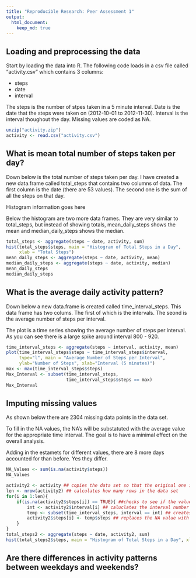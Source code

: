```yaml
---
title: "Reproducible Research: Peer Assessment 1"
output: 
  html_document:
    keep_md: true
---
```



## Loading and preprocessing the data
Start by loading the data into R.  The following code loads in a csv file called "activity.csv" which contains 3 columns:

- steps
- date
- interval

The steps is the number of stpes taken in a 5 minute interval.  Date is the date that the steps were taken on (2012-10-01 to 2012-11-30).  Interval is the interval thoughout the day.  Missing values are coded as NA.

```r
unzip("activity.zip")
activity <- read.csv("activity.csv")
```


## What is mean total number of steps taken per day?

Down below is the total number of steps taken per day.  I have created a new data.frame called total_steps that contains two columns of data.  The first column is the date (there are 53 values).  The second one is the sum of all the steps on that day.

Histogram information goes here

Below the histogram are two more data frames.  They are very similar to total_steps, but instead of showing totals, mean_daily_steps shows the mean and median_daily_steps shows the median.

```r
total_steps <- aggregate(steps ~ date, activity, sum)
hist(total_steps$steps, main = "Histogram of Total Steps in a Day", 
     xlab = "Total Steps")
mean_daily_steps <- aggregate(steps ~ date, activity, mean)
median_daily_steps <- aggregate(steps ~ date, activity, median)
mean_daily_steps
median_daily_steps
```

## What is the average daily activity pattern?

Down below a new data.frame is created called time_interval_steps.  This data frame has two colums.  The first of which is the intervals.  The seond is the average number of steps per interval.

The plot is a time series showing the average number of steps per interval.  As you can see there is a large spike around interval 800 - 920.

```r
time_interval_steps <- aggregate(steps ~ interval, activity, mean)
plot(time_interval_steps$steps ~ time_interval_steps$interval, 
     type="l", main = "Average Number of Steps per Interval", 
     ylab="Number of Steps", xlab="Interval (5 minutes)")
max <- max(time_interval_steps$steps)
Max_Interval <- subset(time_interval_steps, 
                       time_interval_steps$steps == max)
Max_Interval
```


## Imputing missing values

As shown below there are 2304 missing data points in the data set.

To fill in the NA values, the NA's will be substatuted with the average value for the appropriate time interval.  The goal is to have a minimal effect on the overall analysis.

Adding in the estamets for different values, there are 8 more days accounted for than before. Yes they differ.

```r
NA_Values <- sum(is.na(activity$steps))
NA_Values

activity2 <- activity ## copies the data set so that the original one is not modified
len <- nrow(activity2) ## calculates how many rows in the data set
for(i in 1:len){
    if(is.na(activity2$steps[i]) == TRUE){ ##checks to see if the value is missing
        int <- activity2$interval[i] ## caluclates the interval number
        temp <- subset(time_interval_steps, interval == int) ## creates a temporary data frame that has been subseted to the single interval value needed
        activity2$steps[i] <- temp$steps ## replaces the NA value with the average
    }
}
total_steps2 <- aggregate(steps ~ date, activity2, sum)
hist(total_steps2$steps, main = "Histogram of Total Steps in a Day", xlab = "Total Steps")
```

## Are there differences in activity patterns between weekdays and weekends?


```r

```

